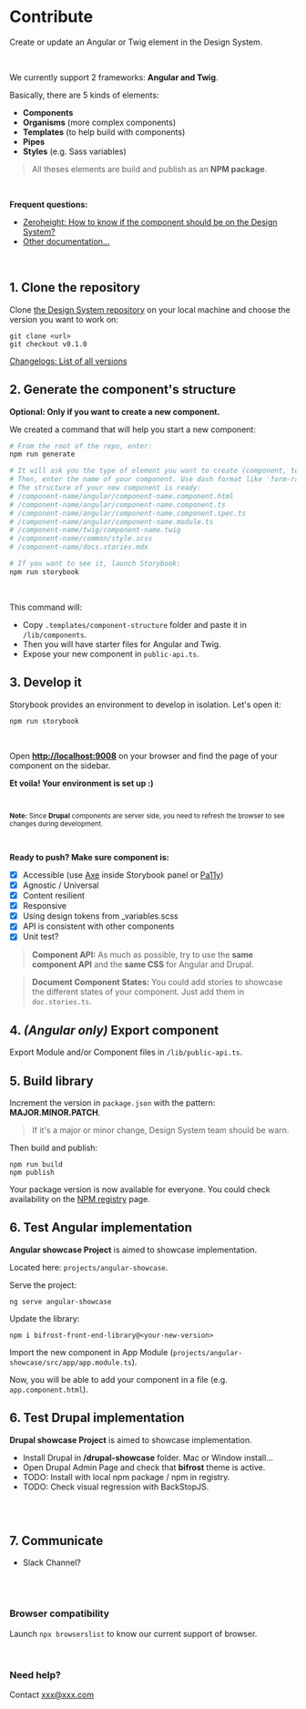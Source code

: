 # Contribute
Create or update an Angular or Twig element in the Design System.

<br/>

We currently support 2 frameworks: **Angular and Twig**.

Basically, there are 5 kinds of elements:
- **Components**
- **Organisms** (more complex components)
- **Templates** (to help build with components)
- **Pipes**
- **Styles** (e.g. Sass variables)
 
> All theses elements are build and publish as an **NPM package**.

<br/>

**Frequent questions:**

- [Zeroheight: How to know if the component should be on the Design System?]()
- [Other documentation...]()

<br/>

## 1. Clone the repository

Clone [the Design System repository]() on your local machine and choose the version you want to work on: 

```
git clone <url>
git checkout v0.1.0
```

[Changelogs: List of all versions]()

## 2. Generate the component's structure
**Optional: Only if you want to create a new component.**

We created a command that will help you start a new component: 

```bash
# From the root of the repo, enter:
npm run generate

# It will ask you the type of element you want to create (component, template, pipes, ...).
# Then, enter the name of your component. Use dash format like 'form-radio-button'.
# The structure of your new component is ready:
# /component-name/angular/component-name.component.html
# /component-name/angular/component-name.component.ts
# /component-name/angular/component-name.component.spec.ts
# /component-name/angular/component-name.module.ts
# /component-name/twig/component-name.twig
# /component-name/common/style.scss
# /component-name/docs.stories.mdx

# If you want to see it, launch Storybook:
npm run storybook
```


<br/>

This command will:
- Copy `.templates/component-structure` folder and paste it in `/lib/components`.
- Then you will have starter files for Angular and Twig.
- Expose your new component in `public-api.ts`.

## 3. Develop it
Storybook provides an environment to develop in isolation. Let's open it:

`npm run storybook`

<br/>

Open **[http://localhost:9008]()** on your browser and find the page of your component on the sidebar.

**Et voila! Your environment is set up :)**

<br/>

<small>

**Note:** Since **Drupal** components are server side, you need to refresh the browser to see changes during development.

</small>

<br/>

**Ready to push? Make sure component is:**

- [x] Accessible (use [Axe]() inside Storybook panel or [Pa11y](https://github.com/pa11y/pa11y)) 
- [x] Agnostic / Universal
- [x] Content resilient
- [x] Responsive
- [x] Using design tokens from _variables.scss
- [x] API is consistent with other components
- [x] Unit test?

> **Component API:** As much as possible, try to use the **same component API** and the **same CSS** for Angular and Drupal.

> **Document Component States:** You could add stories to showcase the different states of your component. Just add them in `doc.stories.ts`.

## 4. _(Angular only)_ Export component
Export Module and/or Component files in `/lib/public-api.ts`.

## 5. Build library

Increment the version in `package.json` with the pattern: **MAJOR.MINOR.PATCH**. 
> If it's a major or minor change, Design System team should be warn.

Then build and publish:
```Shell
npm run build
npm publish
```
Your package version is now available for everyone.
You could check availability on the [NPM registry]() page.

## 6. Test Angular implementation
**Angular showcase Project** is aimed to showcase implementation.

Located here: `projects/angular-showcase`.

Serve the project:

`ng serve angular-showcase`

Update the library:

`npm i bifrost-front-end-library@<your-new-version>`

Import the new component in App Module (`projects/angular-showcase/src/app/app.module.ts`).

Now, you will be able to add your component in a file (e.g. `app.component.html`).

## 6. Test Drupal implementation
**Drupal showcase Project** is aimed to showcase implementation.

- Install Drupal in **/drupal-showcase** folder. Mac or Window install...
- Open Drupal Admin Page and check that **bifrost** theme is active.
- TODO: Install with local npm package / npm in registry.
- TODO: Check visual regression with BackStopJS.

```bash
```

<br/>

## 7. Communicate
- Slack Channel?

<br/><br/>

### Browser compatibility
Launch `npx browserslist` to know our current support of browser.

<br/>

### Need help?
Contact xxx@xxx.com